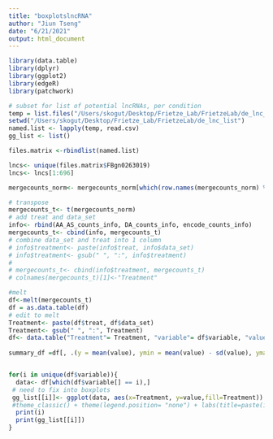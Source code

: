 ```yaml
---
title: "boxplotslncRNA"
author: "Jiun Tseng"
date: "6/21/2021"
output: html_document
---
```

```r
library(data.table)
library(dplyr)
library(ggplot2)
library(edgeR)
library(patchwork)
```

```r
# subset for list of potential lncRNAs, per condition
temp = list.files("/Users/skogut/Desktop/Frietze_Lab/FrietzeLab/de_lnc_list")
setwd("/Users/skogut/Desktop/Frietze_Lab/FrietzeLab/de_lnc_list")
named.list <- lapply(temp, read.csv)
gg_list <- list()

files.matrix <-rbindlist(named.list)

lncs<- unique(files.matrix$FBgn0263019)
lncs<- lncs[1:696]

mergecounts_norm<- mergecounts_norm[which(row.names(mergecounts_norm) %in% lncs),]

# transpose
mergecounts_t<- t(mergecounts_norm)
# add treat and data_set
info<- rbind(AA_AS_counts_info, DA_counts_info, encode_counts_info)
mergecounts_t<- cbind(info, mergecounts_t)
# combine data_set and treat into 1 column
# info$treatment<- paste(info$treat, info$data_set)
# info$treatment<- gsub(" ", ":", info$treatment)
# 
# mergecounts_t<- cbind(info$treatment, mergecounts_t)
# colnames(mergecounts_t)[1]<-"Treatment"

#melt
df<-melt(mergecounts_t)
df = as.data.table(df)
# edit to melt
Treatment<- paste(df$treat, df$data_set)
Treatment<- gsub(" ", ":", Treatment)
df<- data.table("Treatment"= Treatment, "variable"= df$variable, "value"= df$value)
  
summary_df =df[, .(y = mean(value), ymin = mean(value) - sd(value), ymax = mean(value) + sd(value)), .(variable, Treatment)]


for(i in unique(df$variable)){
  data<- df[which(df$variable[] == i),]
 # need to fix into boxplots 
 gg_list[[i]]<- ggplot(data, aes(x=Treatment, y=value,fill=Treatment)) +  geom_boxplot()
 #theme_classic() + theme(legend.position= "none") + labs(title=paste(i))
  print(i)
  print(gg_list[[i]])
}

```

